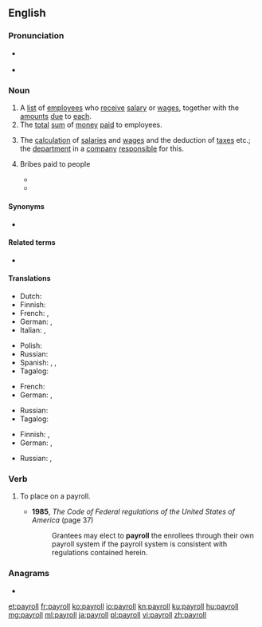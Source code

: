 ==English==

===Pronunciation===
* {{a|UK}} {{IPA|/ˈpeɪɹəʊl/|lang=en}}
* {{a|US}} {{IPA|/ˈpeɪɹoʊl/|lang=en}}

{{wikipedia}}

===Noun===
{{en-noun}}

# A [[list]] of [[employee]]s who [[receive]] [[salary]] or [[wages]], together with the [[amount]]s [[due]] to [[each]].
# The [[total]] [[sum]] of [[money]] [[paid]] to employees.
# {{lb|en|accounting}} The [[calculation]] of [[salary|salaries]] and [[wage]]s and the deduction of [[tax]]es etc.; the [[department]] in a [[company]] [[responsible]] for this.
# {{lb|en|euphemistic}} Bribes paid to people
#* {{quote-book|year=1957|passage=I know that the deal started with the boys in Santiago, because they’ve been on the d’Anconia '''pay roll''' for centuries — well, no, ‘pay roll’ is an honorable word, it would be more exact to say that d’Anconia Copper has been paying them protection money for centuries — isn't that what your gangsters call it?|title=[[w:Atlas Shrugged|Atlas Shrugged]]|author=[[w:Ayn Rand|Ayn Rand]]}}
#* {{quote-video|year=1972|passage=We can spread a rumor this cop was dirty. Look, Tom, we have newspaper people on the '''payroll''', don't we?|role=Michael Corleone|title=[[w:The Godfather|The Godfather]]}}

====Synonyms====
* {{sense|list}} {{l|en|paysheet}}

====Related terms====
* {{l|en|payslip}}

====Translations====
{{trans-top|list of employees who receive salary or wages, together with the amounts due to each}}
* Dutch: {{t+|nl|loonlijst}}
* Finnish: {{t|fi|palkkalista}}
* French: {{t|fr|registre de paie|m}}, {{t+|fr|paie|f}}
* German: {{t+|de|Gehaltsliste|f}}, {{t|de|Lohnliste|f}}
* Italian: {{t|it|ruolino paga|m}}, {{t|it|ruolo paga|m}}
{{trans-mid}}
* Polish: {{t|pl|[[lista]] [[płac]]|f}}
* Russian: {{t|ru|платежные ведомости|f-p|sc=Cyrl}}
* Spanish: {{t|es|nómina|f}} {{qualifier|Latin America}}, {{t+|es|planilla|f}} {{qualifier|Central America}}, {{t+|es|plantilla|f}} {{qualifier|Spain}}
* Tagalog: {{t|tl|talasahuran}}
{{trans-bottom}}

{{trans-top|total sum of money paid to employees}}
* French: {{t+|fr|masse salariale|f}}
* German: {{t|de|Gehaltskosten|f}}, {{t|de|Lohnkosten|f}}
{{trans-mid}}
* Russian: {{t|ru|[[фонд]] [[заработная плата|заработной платы]]|m}}
* Tagalog: {{t|tl|talasahuran}}
{{trans-bottom}}

{{trans-top|calculation of salaries and wages, department that does this}}
* Finnish: {{t|fi|palkanlaskenta}}, {{t|fi|palkkatoimisto}}
* German: {{t|de|Gehaltsabrechnung|f}}, {{t|de|Lohn- und Gehaltsabteilung|f}}
{{trans-mid}}
* Russian: {{t|ru|расчётный лист|m}}, {{t|ru|платёжная ве́домость|f}}
{{trans-bottom}}

===Verb===
{{en-verb}}

# {{lb|en|transitive}} To place on a payroll.
#* '''1985''', ''The Code of Federal regulations of the United States of America'' (page 37)
#*: Grantees may elect to '''payroll''' the enrollees through their own payroll system if the payroll system is consistent with regulations contained herein.

===Anagrams===
* {{l|en|polarly}}

[[et:payroll]]
[[fr:payroll]]
[[ko:payroll]]
[[io:payroll]]
[[kn:payroll]]
[[ku:payroll]]
[[hu:payroll]]
[[mg:payroll]]
[[ml:payroll]]
[[ja:payroll]]
[[pl:payroll]]
[[vi:payroll]]
[[zh:payroll]]